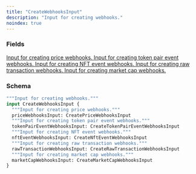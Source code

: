 ```yaml
---
title: "CreateWebhooksInput"
description: "Input for creating webhooks."
noindex: true
---
```


### Fields

<a href="/api-reference/types/createpricewebhooksinput">
  <ResponseField name="priceWebhooksInput" type="CreatePriceWebhooksInput">
    Input for creating price webhooks.
  </ResponseField>
</a>

<a href="/api-reference/types/createtokenpaireventwebhooksinput">
  <ResponseField name="tokenPairEventWebhooksInput" type="CreateTokenPairEventWebhooksInput">
    Input for creating token pair event webhooks.
  </ResponseField>
</a>

<a href="/api-reference/types/createnfteventwebhooksinput">
  <ResponseField name="nftEventWebhooksInput" type="CreateNftEventWebhooksInput">
    Input for creating NFT event webhooks.
  </ResponseField>
</a>

<a href="/api-reference/types/createrawtransactionwebhooksinput">
  <ResponseField name="rawTransactionWebhooksInput" type="CreateRawTransactionWebhooksInput">
    Input for creating raw transaction webhooks.
  </ResponseField>
</a>

<a href="/api-reference/types/createmarketcapwebhooksinput">
  <ResponseField name="marketCapWebhooksInput" type="CreateMarketCapWebhooksInput">
    Input for creating market cap webhooks.
  </ResponseField>
</a>

### Schema


```graphql 
"""Input for creating webhooks."""
input CreateWebhooksInput {
  """Input for creating price webhooks."""
  priceWebhooksInput: CreatePriceWebhooksInput
  """Input for creating token pair event webhooks."""
  tokenPairEventWebhooksInput: CreateTokenPairEventWebhooksInput
  """Input for creating NFT event webhooks."""
  nftEventWebhooksInput: CreateNftEventWebhooksInput
  """Input for creating raw transaction webhooks."""
  rawTransactionWebhooksInput: CreateRawTransactionWebhooksInput
  """Input for creating market cap webhooks."""
  marketCapWebhooksInput: CreateMarketCapWebhooksInput
}
```
